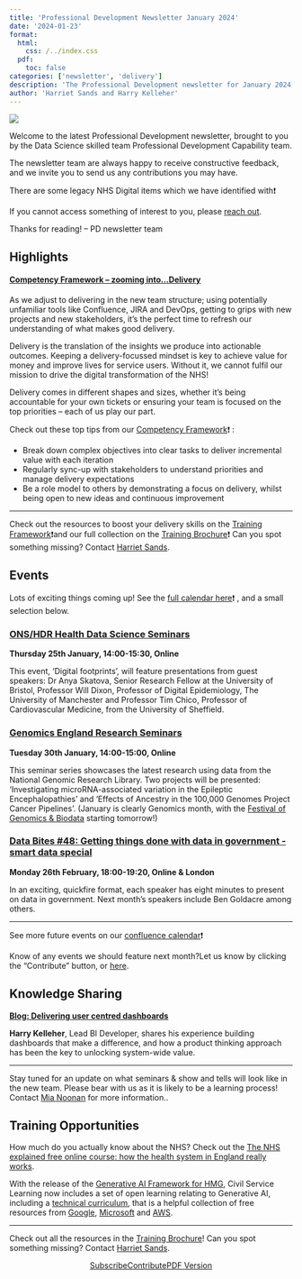 ```yaml
---
title: 'Professional Development Newsletter January 2024'
date: '2024-01-23'
format:
  html:
    css: /../index.css
  pdf:
    toc: false
categories: ['newsletter', 'delivery']
description: 'The Professional Development newsletter for January 2024'
author: 'Harriet Sands and Harry Kelleher'
---
```


![](../../images/banner_jan.png)

Welcome to the latest Professional Development newsletter, brought to you by the Data Science skilled team Professional Development Capability team. 

The newsletter team are always happy to receive constructive feedback, and we invite you to send us any contributions you may have. 

There are some legacy NHS Digital items which we have identified with❗

If you cannot access something of interest to you, please [reach out](https://github.com/NHSDigital/datascience-pd-newsletter/issues/new){target="_blank"}. 

Thanks for reading! – PD newsletter team 

<div class="section-heading">
# Highlights
</div>

#### <u>**Competency Framework** – zooming into...Delivery</u> 

As we adjust to delivering in the new team structure; using potentially unfamiliar tools like Confluence, JIRA and DevOps, getting to grips with new projects and new stakeholders, it’s the perfect time to refresh our understanding of what makes good delivery. 

Delivery is the translation of the insights we produce into actionable outcomes. Keeping a delivery-focussed mindset is key to achieve value for money and improve lives for service users. Without it, we cannot fulfil our mission to drive the digital transformation of the NHS! 

Delivery comes in different shapes and sizes, whether it's being accountable for your own tickets or ensuring your team is focused on the top priorities – each of us play our part.  

Check out these top tips from our [Competency Framework](https://nhsd-confluence.digital.nhs.uk/display/DAT/Data+Science+Competency+Framework){target="_blank"}❗ :

- Break down complex objectives into clear tasks to deliver incremental value with each iteration 
-	Regularly sync-up with stakeholders to understand priorities and manage delivery expectations 
-	Be a role model to others by demonstrating a focus on delivery, whilst being open to new ideas and continuous improvement 

___

Check out the resources to boost your delivery skills on the [Training Framework](https://nhsd-confluence.digital.nhs.uk/display/DAT/Training+Framework){target="_blank"}❗and our full collection on the [Training Brochure](https://nhsd-confluence.digital.nhs.uk/display/DAT/Training+Brochure){target="_blank"}❗
Can you spot something missing? Contact [Harriet Sands](mailto:harriet.sands1@nhs.net). 


<div class="section-heading">
# Events
</div>
Lots of exciting things coming up! See the [full calendar here](https://nhsd-confluence.digital.nhs.uk/display/DAT/calendars){target="_blank"}❗ , and a small selection below.

### [ONS/HDR Health Data Science Seminars](https://www.eventbrite.co.uk/e/health-data-science-seminar-series-tickets-758986237267){target="_blank"}
**Thursday 25th January, 14:00-15:30, Online**

This event, 'Digital footprints', will feature presentations from guest speakers: Dr Anya Skatova, Senior Research Fellow at the University of Bristol, Professor Will Dixon, Professor of Digital Epidemiology, The University of Manchester and Professor Tim Chico, Professor of Cardiovascular Medicine, from the University of Sheffield.

### [Genomics England Research Seminars](https://www.genomicsengland.co.uk/events/research-seminar-january-2024){target="_blank"}
**Tuesday 30th January, 14:00-15:00, Online**

This seminar series showcases the latest research using data from the National Genomic Research Library. Two projects will be presented: 'Investigating microRNA-associated variation in the Epileptic Encephalopathies' and 'Effects of Ancestry in the 100,000 Genomes Project Cancer Pipelines'. 
(January is clearly Genomics month, with the [Festival of Genomics & Biodata](https://festivalofgenomics.com/london/en/page/home){target="_blank"} starting tomorrow!) 

### [Data Bites #48: Getting things done with data in government - smart data special](https://www.instituteforgovernment.org.uk/event/data-bites-48-getting-things-done-data-government){target="_blank"}
**Monday 26th February, 18:00-19:20, Online & London**

In an exciting, quickfire format, each speaker has eight minutes to present on data in government.
Next month’s speakers include Ben Goldacre among others. 

___

See more future events on our [confluence calendar](https://nhsd-confluence.digital.nhs.uk/display/DAT/Events+calendar){target="_blank"}❗

Know of any events we should feature next month?Let us know by clicking the "Contribute" button, or [here](https://github.com/NHSDigital/datascience-pd-newsletter/issues/new?assignees=&labels=&projects=&template=suggest-some-newsletter-content-.md&title=){target="_blank"}.

<div class="section-heading">
# Knowledge Sharing
</div>

**[Blog: Delivering user centred dashboards](https://future.nhs.uk/connect.ti/DataAnalytics/messageShowThread?threadid=12369486){target="_blank"}** 

**Harry Kelleher**, Lead BI Developer, shares his experience building dashboards that make a difference, and how a product thinking approach has been the key to unlocking system-wide value. 

___

Stay tuned for an update on what seminars & show and tells will look like in the new team. 
Please bear with us as it is likely to be a learning process! Contact [Mia Noonan](mailto:amelia.noonan1@nhs.net) for more information..

<div class="section-heading">
# Training Opportunities
</div>

How much do you actually know about the NHS? Check out the [The NHS explained free online course: how the health system in England really works](https://www.kingsfund.org.uk/health-care-explained/online-course){target="_blank"}. 

With the release of the [Generative AI Framework for HMG](https://www.gov.uk/government/publications/generative-ai-framework-for-hmg/generative-ai-framework-for-hmg-html){target="_blank"}, Civil Service Learning now includes a set of open learning relating to Generative AI, including a [technical curriculum](https://learn.civilservice.gov.uk/courses/E0nDu3fET6q3Tg5yOBFn_g){target="_blank"}, that is a helpful collection of free resources from [Google](https://www.cloudskillsboost.google/paths/183){target="_blank"}, [Microsoft](https://learn.microsoft.com/en-us/training/paths/copilot/){target="_blank"} and [AWS](https://explore.skillbuilder.aws/learn/course/external/view/elearning/17256/planning-a-generative-ai-project){target="_blank"}. 

___

Check out all the resources in the [Training Brochure](https://nhsd-confluence.digital.nhs.uk/display/DAT/Training+Brochure){target="_blank"}! Can you spot something missing? Contact [Harriet Sands](mailto:harriet.sands1@nhs.net).


<div style="text-align: center;">

[Subscribe](mailto:datascience@nhs.net?subject=Subscribe%20to%20PD%20newsletter){.btn-action-primary .btn-action .btn .btn-success .btn-lg role="button"}[Contribute](https://github.com/NHSDigital/datascience-pd-newsletter/issues/new?assignees=&labels=&projects=&template=suggest-some-newsletter-content-.md&title=){.btn-action-primary .btn-action .btn .btn-info .btn-lg role="button" target="_blank"}[PDF Version](./newsletter.pdf){.btn-action-primary .btn-action .btn .btn-info .btn-lg role="button" target="_blank"}
</div>

